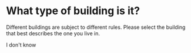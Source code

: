 
# What type of building is it?

Different buildings are subject to different rules. Please select the building that best describes the one you live in.
<div class="buildings-container">
  <Buildings></Buildings>
  <Link to="#">I don't know</Link>
</div>

